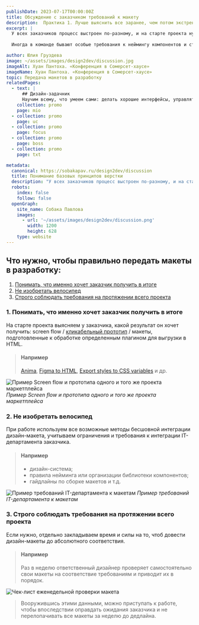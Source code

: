 ```yaml
---
publishDate: 2023-07-17T00:00:00Z
title: Обсуждение с заказчиком требований к макету
description:  Практика 1. Лучше выяснить все заранее, чем потом экстренно все исправлять.
excerpt: |
  У всех заказчиков процесс выстроен по-разному, и на старте проекта нужно четко понимать, кому будет передан результат: бизнесу, разработке или команде дизайнеров, которая будет допиливать макеты по новым вводным.
  
  Иногда в команде бывают особые требования к неймингу компонентов и структуре макетов в целом. Например, нужно использовать во всех компонентах верхнего уровня слово, к которому привязаны стили, или структурировать Figma-файл определенным образом.

author: Юлия Груздева
image: ~/assets/images/design2dev/discussion.jpg
imageAlt: Хуан Пантоха. «Конференция в Сомерсет-хаусе»
imageName: Хуан Пантоха. «Конференция в Сомерсет-хаусе»
topic: Передача макетов в разработку
relatedPages:
  - text: |
      ## Дизайн-задачник
      Научим всему, что умеем сами: делать хорошие интерфейсы, управлять проектами и писать хорошие тексты.
    collection: promo
    page: mio
  - collection: promo
    page: uc
  - collection: promo
    page: focus
  - collection: promo
    page: boss
  - collection: promo
    page: txt

metadata:
  canonical: https://sobakapav.ru/design2dev/discussion
  title: Понимание базовых принципов верстки
  description: "У всех заказчиков процесс выстроен по-разному, и на старте проекта нужно четко понимать, кому будет передан результат: бизнесу, разработке или команде дизайнеров"
  robots:
    index: false
    follow: false
  openGraph:
    site_name: Собака Павлова
    images:
      - url: '~/assets/images/design2dev/discussion.png'
        width: 1200
        height: 628
    type: website
---
```




## Что нужно, чтобы правильно передать макеты в разработку:

1. [Понимать, что именно хочет заказчик получить в итоге](#anchor1)
2. [Не изобретать велосипед](#anchor2)
3. [Строго соблюдать требования на протяжении всего проекта](#anchor3)

### <a name="anchor1"></a> 1. Понимать, что именно хочет заказчик получить в итоге

На старте проекта выясняем у заказчика, какой результат он хочет получить: screen flow / [кликабельный прототип](https://help.figma.com/hc/en-us/sections/360006534454-Prototypes) / макеты, подготовленные к обработке определенным плагином для выгрузки в HTML.

>#### Например
>[Anima](https://www.figma.com/file/oP0b4lPUuTQmCaoHC04e3k/Sample-Dev-mode---Tutorial-(Copy)?type=design&node-id=0%3A1&mode=dev), [Figma to HTML](https://www.figma.com/file/TT03xtPqas2SbIEoJcQ8df/Figma-to-HTML-(Community)?type=design&node-id=0%3A1&mode=design&t=7N9bcio4NG6HmPOy-1), [Export styles to CSS variables](https://www.figma.com/file/Z29LiLSCqcXJXmPJi7dc1d/Export-styles-to-CSS-variables-(Community)?type=design&node-id=0%3A1&mode=design&t=7mWOXWA8YfvNSItF-1) и др.

![Пример Screen flow и прототипа одного и того же проекта маркетплейса](~/assets/images/design2dev/dd1-1.png)
_Пример Screen flow и прототипа одного и того же проекта маркетплейса_

### <a name="anchor2"></a> 2. Не изобретать велосипед

При работе используем все возможные методы бесшовной интеграции дизайн-макета, учитываем ограничения и требования к интеграции IT-департамента заказчика.

>#### Например 
>- дизайн-система;
>- правила нейминга или организации библиотеки компонентов;
>- гайдлайны по сборке макетов и т.д.

![Пример требований IT-департамента к макетам](~/assets/images/design2dev/dd1-2.png)
_Пример требований IT-департамента к макетам_

### <a name="anchor3"></a> 3. Строго соблюдать требования на протяжении всего проекта

Если нужно, отдельно закладываем время и силы на то, чтоб довести дизайн-макеты до абсолютного соответствия.

>#### Например 
> Раз в неделю ответственный дизайнер проверяет самостоятельно свои макеты на соответствие требованиям и приводит их в порядок.

![Чек-лист еженедельной проверки макета](~/assets/images/design2dev/dd1-3.png)

> Вооружившись этими данными, можно приступать к работе, чтобы впоследствии оправдать ожидания заказчика и не перелопачивать все макеты за неделю до дедлайна.


